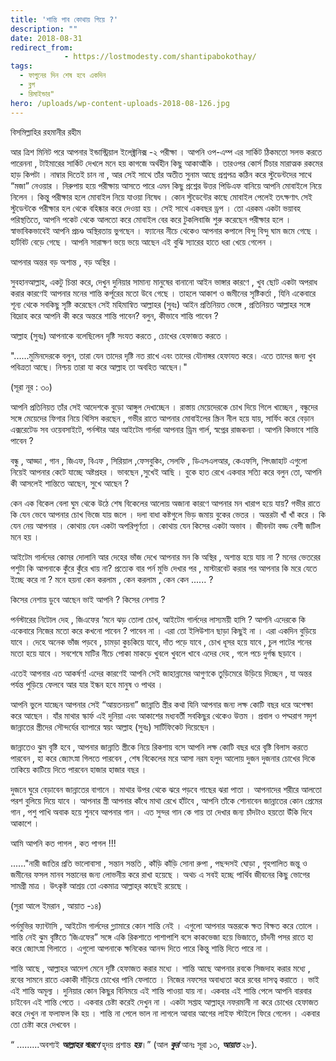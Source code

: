```yaml
---
title: 'শান্তি পাব কোথায় গিয়ে ?'
description: ""
date: 2018-08-31
redirect_from: 
            - https://lostmodesty.com/shantipabokothay/
tags: 
  - ফাগুনের দিন শেষ হবে একদিন
  - ব্লগ
  - রিমাইন্ডার"
hero: /uploads/wp-content-uploads-2018-08-126.jpg
---
```

বিসমিল্লাহির রহমানীর রহীম

আর ত্রিশ মিনিট পরে আপনার ইন্ডাস্ট্রিয়াল ইলেক্ট্রনিক্স -২ পরীক্ষা । আপনি ওপ-এম্প এর সার্কিট ঠিকমতো সলভ করতে পারেননা , টাইমারের সার্কিট দেখলে মনে হয় কাগজে অর্থহীন কিছু আকাআঁকি । তারওপর কোর্স টিচার মারাত্মক রকমের হাড় কিপটা । নাম্বার দিতেই চান না , আর সেই সাথে তাঁর অতীত সুনাম আছে প্রশ্নপত্র কঠিন করে স্টুডেন্টদের সাথে “মজা” নেওয়ার । নিরুপায় হয়ে পরীক্ষায় আসতে পারে এমন কিছু প্রশ্নের উত্তর পিডিএফ বানিয়ে আপনি মোবাইলে নিয়ে নিলেন । কিন্তু পরীক্ষার হলে মোবাইল নিয়ে যাওয়া নিষেধ । কোন স্টুডেন্টের কাছে মোবাইল পেলেই তৎক্ষণাৎ সেই স্টুডেন্টকে পরীক্ষার হল থেকে বহিষ্কার করে দেওয়া হয় । সেই সাথে একবছর ড্রপ । তো এরকম একটা ভয়াবহ পরিস্থতিতে, আপনি পকেট থেকে আলতো করে মোবাইল বের করে টুকলিবাজি শুরু করেছেন পরীক্ষার হলে । স্বাভাবিকভাবেই আপনি প্রচণ্ড অস্থিরতায় ভুগছেন । ফ্যানের নীচে থেকেও আপনার কপালে বিন্দু বিন্দু ঘাম জমে গেছে । হার্টবিট বেড়ে গেছে । আপনি সারাক্ষণ ভয়ে ভয়ে আছেন এই বুঝি স্যারের হাতে ধরা খেয়ে গেলেন ।

আপনার অন্তর বড় অশান্ত , বড় অস্থির ।

সুবহানআল্লাহ, একটু চিন্তা করে, দেখুন দুনিয়ার সামান্য মানুষের বানানো আইন ভাঙ্গার কারণে , খুব ছোট একটা অপরাধ করার কারণেই আপনার মনের শান্তি কর্পূরের মতো উবে গেছে । তাহলে আকাশ ও জমীনের সৃষ্টিকর্তা , যিনি একেবারে শূন্য থেকে সবকিছু সৃষ্টি করেছেন সেই মহিমান্বিত আল্লাহর (সুবঃ) আইন প্রতিনিয়ত ভেঙ্গে , প্রতিনিয়ত আল্লাহর সঙ্গে বিদ্রোহ করে আপনি কী করে অন্তরে শান্তি পাবেন? বলুন, কীভাবে শান্তি পাবেন ?

আল্লাহ (সুবঃ) আপনাকে বলেছিলেন দৃষ্টি সংযত করতে , চোখের হেফাজত করতে ।

"......মুমিনদেরকে বলুন, তারা যেন তাদের দৃষ্টি নত রাখে এবং তাদের যৌনাঙ্গর হেফাযত করে। এতে তাদের জন্য খুব পবিত্রতা আছে। নিশ্চয় তারা যা করে আল্লাহ তা অবহিত আছেন।"

(সূরা নূর : ৩০)

আপনি প্রতিনিয়ত তাঁর সেই আদেশকে বুড়ো আঙ্গুল দেখাচ্ছেন । রাস্তায় মেয়েদেরকে চোখ দিয়ে গিলে খাচ্ছেন , বন্ধুদের সঙ্গে মেয়েদের ফিগার নিয়ে থিসিস করছেন , গভীর রাতে আপনার মোবাইলের স্ক্রিন নীল হয়ে যায়, সার্ফিং করে বেড়ান এক্সরেটেড সব ওয়েবসাইটে, পর্নস্টার আর আইটেম গার্লরা আপনার ড্রিম গার্ল, স্বপ্নের রাজকন্যা । আপনি কিভাবে শান্তি পাবেন ?

বন্ধু , আড্ডা , গান , জিএফ, বিএফ , সিরিয়াল ,ফেসবুকিং, সেলফি , ডিএসএলআর, কেএফসি, পিৎজাহাট এগুলো নিয়েই আপনার কেটে যাচ্ছে অষ্টপ্রহর । ভাবছেন ,সুখেই আছি । বুকে হাত রেখে একবার সত্যি করে বলুন তো, আপনি কী আসলেই শান্তিতে আছেন, সুখে আছেন ?

কেন এক বিকেল বেলা ঘুম থেকে উঠে শেষ বিকেলের আলোয় অজানা কারণে আপনার মন খারাপ হয়ে যায়? গভীর রাতে কি যেন ভেবে আপনার চোখ ভিজে যায় জলে । দলা বাধা কষ্টগুলে ভিড় জমায় বুকের ভেতর । অন্তরটা খাঁ খাঁ করে । কি যেন নেয় আপনার । কোথায় যেন একটা অপরিপূর্ণতা । কোথায় যেন কিসের একটা অভাব । জীবনটা বড্ড বেশী জটিল মনে হয় ।

আইটেম গার্লদের কোমর দোলানি আর দেহের ভাঁজ দেখে আপনার মন কি অস্থির , অশান্ত হয়ে যায় না ? মনের ভেতরের পশুটা কি আপনাকে কুঁরে কুঁরে খায় না? প্রত্যেক বার পর্ন মুভি দেখার পর , মাস্টারবেট করার পর আপনার কি মরে যেতে ইচ্ছে করে না ? মনে হয়না কেন করলাম , কেন করলাম , কেন কেন ...... ?

কিসের নেশায় ডুবে আছেন ভাই আপনি ? কিসের নেশায় ?

পর্নস্টারের নিটোল দেহ , জিএফের ‘মনে ঝড় তোলা চোখ, আইটেম গার্লদের লাস্যময়ী হাসি ? আপনি এদেরকে কি একেবারে নিজের মতো করে কখনো পাবেন ? পাবেন না । এরা তো ইলিউশান ছাড়া কিছুই না । এরা একদিন বুড়িয়ে যাবে । দেহে অনেক ভাঁজ পড়বে , চামড়া কুচকিয়ে যাবে, দাঁত পড়ে যাবে , চোখ ধূসর হয়ে যাবে , চুল পাটের শনের মতো হয়ে যাবে । সবশেষে মাটির নীচে পোকা মাকড়ে খুবলে খুবলে খাবে এদের দেহ , গলে পচে দুর্গন্ধ ছড়াবে ।

এতেই আপনার এত আকর্ষণ! এদের কারণেই আপনি সেই জাহান্নামের আগুণকে তুড়িমেরে উড়িয়ে দিচ্ছেন , যা অন্তর পর্যন্ত পুড়িয়ে ফেলবে আর যার ইন্ধন হবে মানুষ ও পাথর ।

আপনি ভুলে যাচ্ছেন আপনার সেই “আয়তনয়না” জান্নাতি স্ত্রীর কথা যিনি আপনার জন্য লক্ষ কোটি বছর ধরে অপেক্ষা করে আছেন । যাঁর মাথার স্কার্ফ এই দুনিয়া এবং আকাশের মধ্যবর্তী সবকিছুর থেকেও উত্তম । প্রবাল ও পদ্মরাগ সদৃশ জান্নাতের স্ত্রীদের সৌন্দর্যের ব্যাপারে স্বয়ং আল্লাহ (সুবঃ) সার্টিফিকেট দিয়েছেন ।

জান্নাতেও ঝুম বৃষ্টি হবে , আপনার জান্নাতি স্ত্রীকে নিয়ে রিকশায় বসে আপনি লক্ষ কোটি বছর ধরে বৃষ্টি বিলাস করতে পারবেন , হা করে জ্যোৎস্না গিলতে পারবেন , শেষ বিকেলের মরে আসা নরম হলুদ আলোয় দুজন দুজনার চোখের দিকে তাকিয়ে কাটিয়ে দিতে পারবেন হাজার হাজার বছর ।

দুজনে ঘুরে বেড়াবেন জান্নাতের বাগানে । মাথার উপর থেকে ঝরে পড়বে গাছের ঝরা পাতা । আপনাদের শরীরে আলতো পরশ বুলিয়ে দিয়ে যাবে । আপনার স্ত্রী আপনার কাঁধে মাথা রেখে হাঁটবে , আপনি তাঁকে শোনাবেন জান্নাতের কোন প্রেমের গান , পশু পাখি অবাক হয়ে শুনবে আপনার গান । এত সুন্দর গান কে গায় তা দেখার জন্য চাঁদটাও হয়তো উঁকি দিবে আকাশে ।

আমি আপনি কত পাগল , কত পাগল !!!

......"নারী জাতির প্রতি ভালোবাসা , সন্তান সন্ততি , কাঁড়ি কাঁড়ি সোনা রুপা , পছন্দসই ঘোড়া , গৃহপালিত জন্তু ও জমীনের ফসল মানব সন্তানের জন্য লোভনীয় করে রাখা হয়েছে । অথচ এ সবই হচ্ছে পার্থিব জীবনের কিছু ভোগের সামগ্রী মাত্র । উৎকৃষ্ট আশ্রয় তো একমাত্র আল্লাহ্‌র কাছেই রয়েছে ।

(সুরা আলে ইমরান , আয়াত -১৪)

পর্নমুভির ফ্যান্টাসি , আইটেম গার্লদের গ্ল্যামারে কোন শান্তি নেই । এগুলো আপনার অন্তরকে ক্ষত বিক্ষত করে তোলে । শান্তি নেই ঝুম বৃষ্টিতে ‘জিএফের” সঙ্গে একি রিকশাতে পাশাপাশি বসে কাকভেজা হয়ে ভিজাতে, চাঁদনী পসর রাতে হা করে জ্যোৎস্না গিলাতে । এগুলো আপনাকে ক্ষনিকের আনন্দ দিতে পারে কিন্তু শান্তি দিতে পারে না ।

শান্তি আছে , আল্লাহর আদেশ মেনে দৃষ্টি হেফাজত করার মধ্যে । শান্তি আছে আপনার রবকে সিজদাহ করার মধ্যে , রবের সামনে রাতে একাকী দাঁড়িয়ে চোখের পানি ফেলাতে । নিজের নফসের অবাধ্যতা করে রবের দাসত্ব করাতে । ভাই এই শান্তি অমূল্য । দুনিয়ার কোন কিছুর বিনিময়ে এই শান্তি পাওয়া যায় না। একবার এই শান্তি পেলে আপনি বারবার চাইবেন এই শান্তি পেতে । একবার চেষ্টা করেই দেখুন না । একটা সপ্তাহ আল্লাহ্‌র নফরমানী না করে চোখের হেফাজত করে দেখুন না ফলাফল কি হয় । শান্তি না পেলে ভাল না লাগলে আবার আগের লাইফ স্টাইলে ফিরে গেলেন । একবার তো চেষ্টা করে দেখবেন ।

“ .........অবশ্যই _**আল্লাহর স্মরণে**_ হৃদয় প্রশান্ত _**হয়**_।” (আল _**কুর**_'আনঃ সূরা ১৩, _**আয়াত**_ ২৮).

